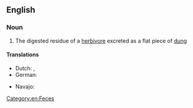 ==English==

===Noun===
{{en-noun|head=[[cow]] [[pat]]}}

# The digested residue of a [[herbivore]] excreted as a flat piece of [[dung]]

====Translations====
{{trans-top|digested residue of a herbivore excreted as a flat piece of dung}}
* Dutch: {{t|nl|koeienvlaai|m}}, {{t|nl|flats|m}}
* German: {{t|de|Kuhfladen|m}}
{{trans-mid}}
* Navajo: {{tø|nv|béégashii bichaan}}
{{trans-bottom}}

[[Category:en:Feces]]